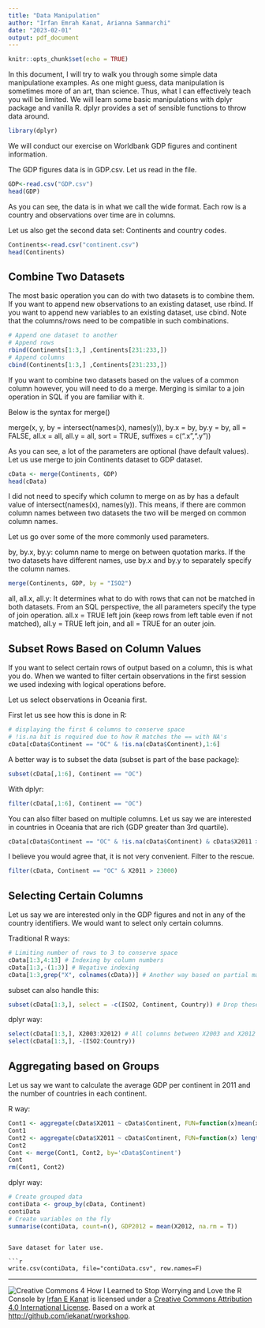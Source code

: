 ```yaml
---
title: "Data Manipulation"
author: "Irfan Emrah Kanat, Arianna Sammarchi"
date: "2023-02-01"
output: pdf_document
---
```


```r
knitr::opts_chunk$set(echo = TRUE)
```

In this document, I will try to walk you through some simple data manipulatione examples. As one might guess, data manipulation is sometimes more of an art, than science. Thus, what I can effectively teach you will be limited. We will learn some basic manipulations with dplyr package and vanilla R. dplyr provides a set of sensible functions to throw data around.

```r
library(dplyr)
```

We will conduct our exercise on Worldbank GDP figures and continent information.

The GDP figures data is in GDP.csv. Let us read in the file.

```r
GDP<-read.csv("GDP.csv")
head(GDP)
```

As you can see, the data is in what we call the wide format. Each row is a country and observations over time are in columns.

Let us also get the second data set: Continents and country codes.

```r
Continents<-read.csv("continent.csv")
head(Continents)
```

## Combine Two Datasets

The most basic operation you can do with two datasets is to combine them. If you want to append new observations to an existing dataset, use rbind. If you want to append new variables to an existing dataset, use cbind. Note that the columns/rows need to be compatible in such combinations.

```r
# Append one dataset to another
# Append rows
rbind(Continents[1:3,] ,Continents[231:233,])
# Append columns
cbind(Continents[1:3,] ,Continents[231:233,])
```


If you want to combine two datasets based on the values of a common column however, you will need to do a merge. Merging is similar to a join operation in SQL if you are familiar with it. 

Below is the syntax for merge()

merge(x, y, by = intersect(names(x), names(y)),
      by.x = by, by.y = by, all = FALSE, all.x = all, all.y = all,
      sort = TRUE, suffixes = c(".x",".y"))


As you can see, a lot of the parameters are optional (have default values). Let us use merge to join Continents dataset to GDP dataset.

```r
cData <- merge(Continents, GDP)
head(cData)
```

I did not need to specify which column to merge on as by has a default value of intersect(names(x), names(y)). This means, if there are common column names between two datasets the two will be merged on common column names.

Let us go over some of the more commonly used parameters.

by, by.x, by.y: column name to merge on between quotation marks. If the two datasets have different names, use by.x and by.y to separately specify the column names.

```r
merge(Continents, GDP, by = "ISO2")
```

all, all.x, all.y: It determines what to do with rows that can not be matched in both datasets. From an SQL perspective, the all parameters specify the type of join operation. all.x = TRUE left join (keep rows from left table even if not matched), all.y = TRUE left join, and all = TRUE for an outer join. 

## Subset Rows Based on Column Values

If you want to select certain rows of output based on a column, this is what you do. When we wanted to filter certain observations in the first session we used indexing with logical operations before. 

Let us select observations in Oceania first.

First let us see how this is done in R:

```r
# displaying the first 6 columns to conserve space
# !is.na bit is required due to how R matches the == with NA's
cData[cData$Continent == "OC" & !is.na(cData$Continent),1:6] 
```

A better way is to subset the data (subset is part of the base package):

```r
subset(cData[,1:6], Continent == "OC")
```

With dplyr:

```r
filter(cData[,1:6], Continent == "OC")
```

You can also filter based on multiple columns. Let us say we are interested in countries in Oceania that are rich (GDP greater than 3rd quartile).

```r
cData[cData$Continent == "OC" & !is.na(cData$Continent) & cData$X2011 > 23000 & !is.na(cData$X2011),]
```

I believe you would agree that, it is not very convenient. Filter to the rescue.

```r
filter(cData, Continent == "OC" & X2011 > 23000)
```



## Selecting Certain Columns

Let us say we are interested only in the GDP figures and not in any of the country identifiers. We would want to select only certain columns.

Traditional R ways:

```r
# Limiting number of rows to 3 to conserve space
cData[1:3,4:13] # Indexing by column numbers
cData[1:3,-(1:3)] # Negative indexing
cData[1:3,grep("X", colnames(cData))] # Another way based on partial matching column name
```

subset can also handle this:

```r
subset(cData[1:3,], select = -c(ISO2, Continent, Country)) # Drop these columns
```

dplyr way:

```r
select(cData[1:3,], X2003:X2012) # All columns between X2003 and X2012
select(cData[1:3,], -(ISO2:Country))
```

## Aggregating based on Groups

Let us say we want to calculate the average GDP per continent in 2011 and the number of countries in each continent. 

R way:

```r
Cont1 <- aggregate(cData$X2011 ~ cData$Continent, FUN=function(x)mean(x, na.rm=T))
Cont1
Cont2 <- aggregate(cData$X2011 ~ cData$Continent, FUN=function(x) length(x))
Cont2
Cont <- merge(Cont1, Cont2, by='cData$Continent')
Cont
rm(Cont1, Cont2)
```

dplyr way:

```r
# Create grouped data
contiData <- group_by(cData, Continent)
contiData
# Create variables on the fly
summarise(contiData, count=n(), GDP2012 = mean(X2012, na.rm = T))
```



```

Save dataset for later use.

```r
write.csv(contiData, file="contiData.csv", row.names=F)
```


------

![Creative Commons 4](figures/cc.png) How I Learned to Stop Worrying and Love the R Console by [Irfan E Kanat](http://irfankanat.com) is licensed under a [Creative Commons Attribution 4.0 International License](http://creativecommons.org/licenses/by/4.0/). Based on a work at [http://github.com/iekanat/rworkshop](http://github.com/iekanat/rworkshop).